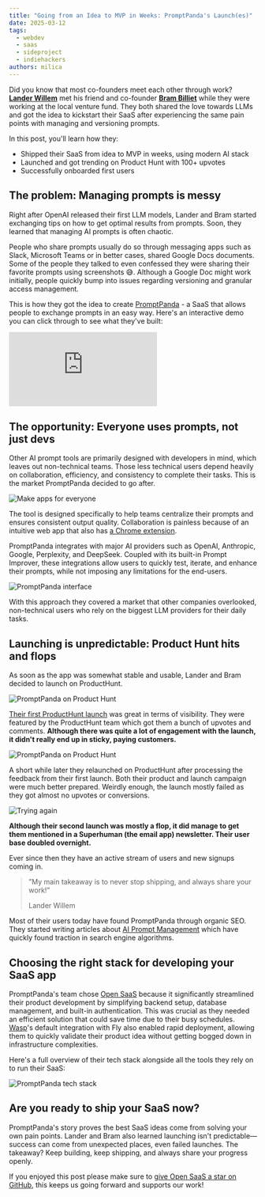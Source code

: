 ```yaml
---
title: "Going from an Idea to MVP in Weeks: PromptPanda's Launch(es)"
date: 2025-03-12
tags:
  - webdev
  - saas
  - sideproject
  - indiehackers
authors: milica
---
```



Did you know that most co-founders meet each other through work? **[Lander Willem](https://x.com/WWWillems)** met his friend and co-founder **[Bram Billiet](https://x.com/brambilicious)** while they were working at the local venture fund. They both shared the love towards LLMs and got the idea to kickstart their SaaS after experiencing the same pain points with managing and versioning prompts.

In this post, you'll learn how they:

- Shipped their SaaS from idea to MVP in weeks, using modern AI stack
- Launched and got trending on Product Hunt with 100+ upvotes
- Successfully onboarded first users

## The problem: Managing prompts is messy

Right after OpenAI released their first LLM models, Lander and Bram started exchanging tips on how to get optimal results from prompts. Soon, they learned that managing AI prompts is often chaotic.

People who share prompts usually do so through messaging apps such as Slack, Microsoft Teams or in better cases, shared Google Docs documents. Some of the people they talked to even confessed they were sharing their favorite prompts using screenshots 😅. Although a Google Doc might work initially, people quickly bump into issues regarding versioning and granular access management.

This is how they got the idea to create [PromptPanda](https://www.promptpanda.io/) - a SaaS that allows people to exchange prompts in an easy way. Here's an interactive demo you can click through to see what they've built:

<div
  style={{
    position: "relative",
    paddingBottom: "calc(53.11430527036276% + 41px)",
    height: 0,
    width: "100%",
  }}
>
  <iframe
    src="https://demo.arcade.software/JiVvKE3oDWzbar0DKUDX?embed"
    title="PromptPanda: Live Demo"
    frameBorder="0"
    loading="lazy"
    allowFullScreen
    style={{
      position: "absolute",
      top: 0,
      left: 0,
      width: "100%",
      height: "100%",
      colorScheme: "light",
    }}
  ></iframe>
</div>

## The opportunity: Everyone uses prompts, not just devs

Other AI prompt tools are primarily designed with developers in mind, which leaves out non-technical teams. Those less technical users depend heavily on collaboration, efficiency, and consistency to complete their tasks. This is the market PromptPanda decided to go after.

<div className="flex justify-center">
  <Image src={meme1} alt="Make apps for everyone" loading="lazy" />
</div>

The tool is designed specifically to help teams centralize their prompts and ensures consistent output quality. Collaboration is painless because of an intuitive web app that also has [a Chrome extension](https://chromewebstore.google.com/detail/promptpanda/hpgfoodclhmbloolkenjjofklhalfblc).

PromptPanda integrates with major AI providers such as OpenAI, Anthropic, Google, Perplexity, and DeepSeek. Coupled with its built-in Prompt Improver, these integrations allow users to quickly test, iterate, and enhance their prompts, while not imposing any limitations for the end-users.

<div className="flex justify-center">
  <Image src={interfaceImg} alt="PromptPanda interface" loading="lazy" />
</div>

With this approach they covered a market that other companies overlooked, non-technical users who rely on the biggest LLM providers for their daily tasks.

<StarOpenSaaSCTA />

## Launching is unpredictable: Product Hunt hits and flops

As soon as the app was somewhat stable and usable, Lander and Bram decided to launch on ProductHunt.

<div className="flex justify-center">
  <Image src={ph1} alt="PromptPanda on Product Hunt" loading="lazy" />
</div>

[Their first ProductHunt launch](https://www.producthunt.com/products/promptpanda#promptpanda) was great in terms of visibility. They were featured by the ProductHunt team which got them a bunch of upvotes and comments. **Although there was quite a lot of engagement with the launch, it didn't really end up in sticky, paying customers.**

<div className="flex justify-center">
  <Image src={ph2} alt="PromptPanda on Product Hunt" loading="lazy" />
</div>

A short while later they relaunched on ProductHunt after processing the feedback from their first launch. Both their product and launch campaign were much better prepared. Weirdly enough, the launch mostly failed as they got almost no upvotes or conversions.

<div className="flex justify-center">
  <Image src={meme2} alt="Trying again" loading="lazy" />
</div>

**Although their second launch was mostly a flop, it did manage to get them mentioned in a Superhuman (the email app) newsletter. Their user base doubled overnight.**

Ever since then they have an active stream of users and new signups coming in.

> ”My main takeaway is to never stop shipping, and always share your work!”
>
> Lander Willem

Most of their users today have found PromptPanda through organic SEO. They started writing articles about [AI Prompt Management](https://www.promptpanda.io/ai-prompt-management/) which have quickly found traction in search engine algorithms.

## Choosing the right stack for developing your SaaS app

PromptPanda's team chose [Open SaaS](https://opensaas.sh/) because it significantly streamlined their product development by simplifying backend setup, database management, and built-in authentication. This was crucial as they needed an efficient solution that could save time due to their busy schedules. [Wasp](https://wasp.sh/)'s default integration with Fly also enabled rapid deployment, allowing them to quickly validate their product idea without getting bogged down in infrastructure complexities.

Here's a full overview of their tech stack alongside all the tools they rely on to run their SaaS:

<div className="flex justify-center">
  <Image src={listImg} alt="PromptPanda tech stack" loading="lazy" />
</div>

## Are you ready to ship your SaaS now?

PromptPanda's story proves the best SaaS ideas come from solving your own pain points. Lander and Bram also learned launching isn't predictable—success can come from unexpected places, even failed launches. The takeaway? Keep building, keep shipping, and always share your progress openly.

If you enjoyed this post please make sure to [give Open SaaS a star on GitHub](https://github.com/wasp-lang/open-saas), this keeps us going forward and supports our work!
